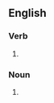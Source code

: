{{also|Fuelling}}
==English==

===Verb===
{{head|en|verb form}}

# {{present participle of|en|fuel|nocat=1}}

===Noun===
{{en-noun}}

# {{standard spelling of|en|fueling|from=British}}